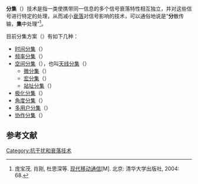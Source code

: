 {{NoteTA|G1=Communication}}
'''分集'''（{{lang-en|diversity}}）技术是指一类使携带同一信息的多个信号衰落特性相互独立，并对这些信号进行特定的处理，从而减小[[衰落|衰落]]对信号影响的技术，可以通俗地说是“'''分'''散传输，'''集'''中处理”<ref>庞宝茂, 肖刚, 杜思深等. [http://books.google.com.hk/books?id=g3BYaiKHi-AC&pg=PA68 现代移动通信][M]. 北京: 清华大学出版社, 2004: 68.</ref>。

目前分集方案（{{lang|en|diversity scheme}}）有如下几种：
*[[时间分集|时间分集]]（{{lang|en|time diversity}}）
*[[频率分集|频率分集]]（{{lang|en|frequency diversity}}）
*[[空间分集|空间分集]]（{{lang|en|space diversity}}），也叫[[天线分集|天线分集]]（{{lang|en|antenna diversity}}）
**[[微分集|微分集]]（{{lang|en|microdiversity}}）
**[[宏分集|宏分集]]（{{lang|en|macrodiversity}}）
**[[站址分集|站址分集]]（{{lang|en|site diversity}}）
*[[极化分集|极化分集]]（{{lang|en|polarization diversity}}）
*[[角度分集|角度分集]]（{{lang|en|angle diversity}}）
*[[多用户分集|多用户分集]]（{{lang|en|multiuser diversity}}）
*[[协作分集|协作分集]]（{{lang|en|cooperative diversity}}）

==参考文献==
{{Reflist}}

{{Com-stub}}

{{分集技术}}

[[Category:抗干扰和衰落技术|Category:抗干扰和衰落技术]]